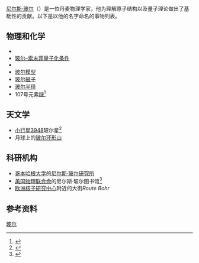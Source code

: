 [[尼尔斯·玻尔|尼尔斯·玻尔]]（{{bd|1885年|10月7日|1962年|11月18日}}）是一位丹麦物理学家，他为理解原子结构以及量子理论做出了基础性的贡献。以下是以他的名字命名的事物列表。

==物理和化学==
* {{link-en|玻尔–克拉默–斯莱特理论|BKS theory}}
* [[旧量子论|玻尔–索末菲量子化条件]]
* {{link-en|玻尔–范莱文定理|Bohr–van Leeuwen theorem}}
* [[玻尔模型|玻尔模型]]
* [[玻尔磁子|玻尔磁子]]
* [[玻尔半径|玻尔半径]]
* 107号元素[[𨨏|𨨏]]<ref name=IUPAC97>{{Cite journal|doi=10.1351/pac199769122471|title=Names and symbols of transfermium elements (IUPAC Recommendations 1997)|year=1997|journal=Pure and Applied Chemistry|volume=69|page=2472|issue=12}}</ref>

==天文学==
* [[小行星3948|小行星3948]]玻尔星<ref>{{cite journal |url=http://www.minorplanet.info/MPB/MPB_40-1.pdf |accessdate=28 February 2013 |title=Lightcurve Analysis Of 3948 Bohr and 4874 Burke: An International Collaboration |journal=Minor Planet Bulletin |volume=40 |issue=1 |date=January–March 2013 |page=15 |last1=Klinglesmith |first1=Daniel A., III |last2=Risley |first2=Ethan |last3=Turk |first3=Janek |last4=Vargas |first4=Angelica |bibcode=2013MPBu...40...15K |last5=Warren |first5=Curtis |last6=Ferrero |first6=Andera |deadurl=yes |archiveurl=https://web.archive.org/web/20130603072504/http://www.minorplanet.info/MPB/MPB_40-1.pdf |archivedate=2013年6月3日 }}</ref> 
* 月球上的[[月球環形山列表_(A-B)#B|玻尔环形山]]

==科研机构==
*[[哥本哈根大学|哥本哈根大学]]的[[尼尔斯·玻尔研究所|尼尔斯·玻尔研究所]]
*[[美国物理联合会|美国物理联合会]]的尼尔斯·玻尔图书馆<ref>{{Cite web |url=https://www.aip.org/history-programs/niels-bohr-library |title=存档副本 |accessdate=2016-04-04 |archive-date=2016-03-31 |archive-url=https://web.archive.org/web/20160331120850/https://www.aip.org/history-programs/niels-bohr-library |dead-url=no }}</ref>
*[[欧洲核子研究中心|欧洲核子研究中心]]附近的大街''Route Bohr''

==参考资料==
{{Reflist}}

[[Category:以物理学家命名的事物列表|玻尔]]